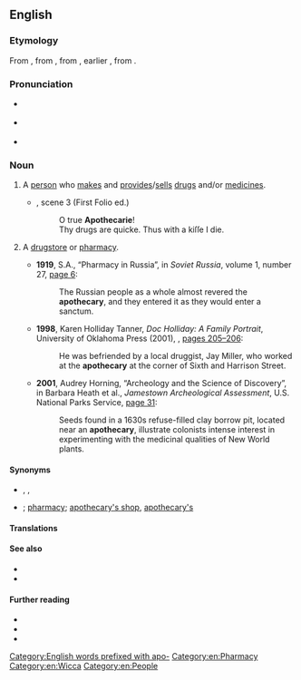 ==English==
{{was wotd|2010|June|3}}

===Etymology===
{{PIE root|en|dʰeh₁}}
From {{etyl|fro|en}} {{m|fro|apotecaire}}, from {{etyl|ML.|en}} {{m|la|apothecarius||storekeeper}}, from {{m|la|apotheca||shop, store}}, earlier {{etyl|la|en}} {{m|la|apotheca||repository, storehouse, warehouse}}, from {{etyl|grc|en}} {{m|grc|ἀποθήκη||a repository, storehouse}}.

===Pronunciation===
* {{a|UK}} {{IPA|/əˈpɒθəkəɹi/|lang=en}}
* {{a|US}} {{IPA|/əˈpɑθəˌkɛəɹi/|lang=en}}
* {{audio|en-us-apothecary.ogg|Audio (US)|lang=en}}

===Noun===
{{en-noun|apothecaries}}

# {{lb|en|now|_|historical}} A [[person]] who [[make]]s and [[provide]]s/[[sell]]s [[drug]]s and/or [[medicine]]s.
#* {{RQ:Shakespeare Romeo|V}}, scene 3 (First Folio ed.)
#*: O true '''Apothecarie'''!<br/>Thy drugs are quicke. Thus with a kiſſe I die.
# {{lb|en|nonstandard|now|_|historical}} A [[drugstore]] or [[pharmacy]].
#* '''1919''', S.A., “Pharmacy in Russia”, in ''Soviet Russia'', volume 1, number 27, [http://books.google.com/books?id=ElVGAAAAMAAJ&pg=RA12-PA6&dq=apothecary page 6]:
#*: The Russian people as a whole almost revered the '''apothecary''', and they entered it as they would enter a sanctum.
#* '''1998''', Karen Holliday Tanner, ''Doc Holliday: A Family Portrait'', University of Oklahoma Press (2001), {{ISBN|978-0-8061-3320-1}}, [http://books.google.com/books?id=O9GXyeUpDaIC&pg=PA205&dq=apothecary pages 205–206]:
#*: He was befriended by a local druggist, Jay Miller, who worked at the '''apothecary''' at the corner of Sixth and Harrison Street.
#* '''2001''', Audrey Horning, “Archeology and the Science of Discovery”, in Barbara Heath et al., ''Jamestown Archeological Assessment'', U.S. National Parks Service, [http://books.google.com/books?id=DLWVFHB4sfsC&pg=PA31&dq=apothecary page 31]:
#*: Seeds found in a 1630s refuse-filled clay borrow pit, located near an '''apothecary''', illustrate colonists {{SIC}} <!-- no apostrophe --> intense interest in experimenting with the medicinal qualities of New World plants.

====Synonyms====
* {{sense|person who makes and sells drugs}} {{l|en|druggist}}, {{l|en|pharmacist}}, {{l|en|chemist}}
* {{sense|store that sells drugs}} {{l|en|drugstore}}; [[pharmacy]]; [[apothecary's shop]], [[apothecary's]] {{qualifier|UK}}

====Translations====
{{trans-see|pharmacist}}

{{trans-see|pharmacy}}

====See also====
* {{pedialite|Apothecary}}
* {{pedialite|Pharmacy}}

====Further reading====
* {{R:Webster 1913}}
* {{R:Century 1911}}
* {{R:OneLook}}

[[Category:English words prefixed with apo-]]
[[Category:en:Pharmacy]]
[[Category:en:Wicca]]
[[Category:en:People]]